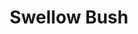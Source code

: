 ---
title: "Swellow Bush"
meta_title: "Swellow Bush craft"
description: "Craft de Swellow Bush"
rank: "c"
draft: false
name: "Swellow Bush"
recipe_img: "https://wiki.pokexgames.com/images/3/3f/Swellow_Bush.png"
level: 51
craft_time: 36000
result: 1
value_npc: 1
ingredients:
  - name: "Major Seed Bag"
    quantity: 4
    item_img: "https://wiki.pokexgames.com/images/d/d4/Major_Seed_Bag.png"
    value_npc: 1
  - name: "Crimson Feather"
    quantity: 44
    item_img: "https://wiki.pokexgames.com/images/d/de/Crimson_Feather.png"
    value_npc: 1
  - name: "Condensed Grass"
    quantity: 88
    item_img: "https://wiki.pokexgames.com/images/c/ce/Condensed_Grass.png"
    value_npc: 1
---